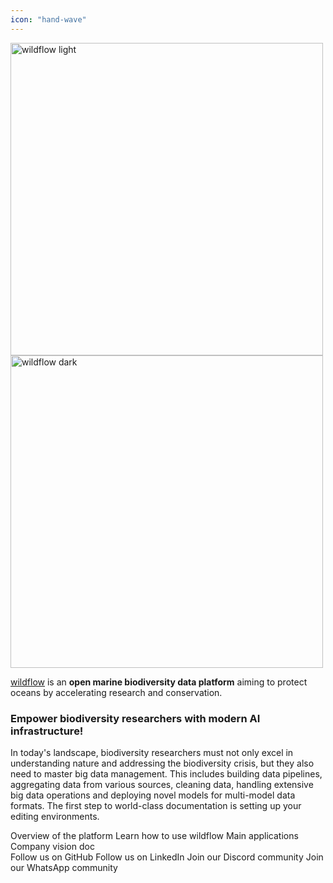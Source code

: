 ```yaml
---
icon: "hand-wave"
---
```


<img
  width="500"
  className="block dark:hidden"
  src="/images/hero-light.svg"
  alt="wildflow light"
/>
<img
  width="500"
  className="hidden dark:block"
  src="/images/hero-dark.svg"
  alt="wildflow dark"
/>

[wildflow](https://wildflow.ai) is an **open marine biodiversity data platform** aiming to protect oceans by accelerating research and conservation.

### Empower biodiversity researchers with modern AI infrastructure!

In today's landscape, biodiversity researchers must not only excel in understanding nature and addressing the biodiversity crisis, but they also need to master big data management. This includes building data pipelines, aggregating data from various sources, cleaning data, handling extensive big data operations and deploying novel models for multi-model data formats. The first step to world-class documentation is setting up your editing environments.

<CardGroup cols={2}>
  <Card title="What is wildflow?" icon="circle-question" href="overview">
    Overview of the platform
  </Card>
  <Card title="Tutorials" icon="graduation-cap" href="tutorials">
    Learn how to use wildflow
  </Card>
  <Card title="Applications" icon="rocket-launch" href="applications">
    Main applications
  </Card>
  <Card
    title="Vision"
    icon="lightbulb-exclamation-on"
    href="https://nozdrenkov.com/wildflow"
  >
    Company vision doc
  </Card>
</CardGroup>

<br />

<CardGroup cols={2}>
  <Card
    title="GitHub"
    icon="github"
    href="https://github.com/wildflowai/platform"
  >
    Follow us on GitHub
  </Card>
  <Card
    title="LinkedIn"
    icon="linkedin"
    href="https://linkedin.com/company/wildflowai"
  >
    Follow us on LinkedIn
  </Card>
  <Card title="Discord" icon="discord" href="https://wildflow.ai/discord">
    Join our Discord community
  </Card>
  <Card title="WhatsApp" icon="whatsapp" href="https://wildflow.ai/whatsapp">
    Join our WhatsApp community
  </Card>
</CardGroup>
